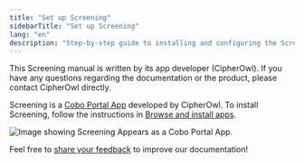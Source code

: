 ```yaml
---
title: "Set up Screening"
sidebarTitle: "Set up Screening"
lang: "en"
description: "Step-by-step guide to installing and configuring the Screening app in Cobo Portal. Get started with automated transaction monitoring and compliance enforcement quickly."
---
```

<Tip>This Screening manual is written by its app developer (CipherOwl). If you have any questions regarding the documentation or the product, please contact CipherOwl directly.</Tip>

Screening is a [Cobo Portal App](/en/apps/introduction) developed by CipherOwl. To install Screening, follow the instructions in [Browse and install apps](/en/apps/browse-and-install).

<img src="/en/images/portal-apps/screening/set-up.png" className="screenshot_full_screen" alt="Image showing Screening Appears as a Cobo Portal App."/>

<Tip>Feel free to [share your feedback](https://forms.zohopublic.com/cobo/form/DocumentFeedbackForm/formperma/QvLOhxJv1_JMsJ-1dleZ8Itb_7rzN-LtgvsDdxosoVI?referrername=manuals) to improve our documentation!</Tip>